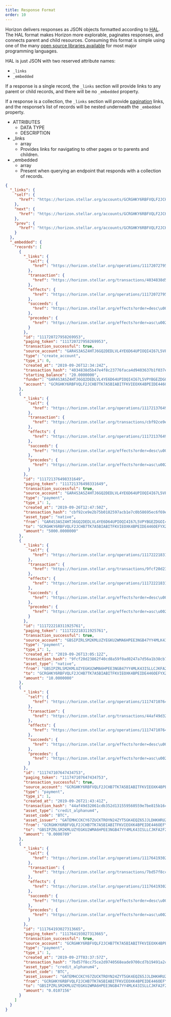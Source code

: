 ```yaml
---
title: Response Format
order: 10
---
```



Horizon delivers responses as JSON objects formatted according to
[HAL](https://en.wikipedia.org/wiki/Hypertext_Application_Language). The HAL
format makes Horizon more explorable, paginates responses, and connects parent
and child resources. Consuming this format is simple using one of the many
[open source libraries available](https://github.com/mikekelly/hal_specification/wiki/Libraries)
for most major programming languages.

HAL is just JSON with two reserved attribute names:

- `_links`
- `_embedded`

If a response is a single record, the `_links` section will provide links to any
parent or child records, and there will be no `_embedded` property.

If a response is a collection, the `_links` section will provide
[pagination](./pagination/index.mdx) links, and the response’s list of records
will be nested underneath the `_embedded` property.

<AttributeTable>

- ATTRIBUTES
  - DATA TYPE
  - DESCRIPTION
- \_links
  - array
  - Provides links for navigating to other pages or to parents and children.
- \_embedded
  - array
  - Present when querying an endpoint that responds with a collection of
    records.

</AttributeTable>
 
<ExampleResponse title="Example Response">

```json
{
  "_links": {
    "self": {
      "href": "https://horizon.stellar.org/accounts/GCRGHKY6RBFVQLF2JCHB7TK7A5BIABITFKVIEOXK4BPEIDE446OEFYXZ/payments?cursor=&limit=5&order=asc"
    },
    "next": {
      "href": "https://horizon.stellar.org/accounts/GCRGHKY6RBFVQLF2JCHB7TK7A5BIABITFKVIEOXK4BPEIDE446OEFYXZ/payments?cursor=111764193027313665&limit=5&order=asc"
    },
    "prev": {
      "href": "https://horizon.stellar.org/accounts/GCRGHKY6RBFVQLF2JCHB7TK7A5BIABITFKVIEOXK4BPEIDE446OEFYXZ/payments?cursor=111720727958269953&limit=5&order=desc"
    }
  },
  "_embedded": {
    "records": [
      {
        "_links": {
          "self": {
            "href": "https://horizon.stellar.org/operations/111720727958269953"
          },
          "transaction": {
            "href": "https://horizon.stellar.org/transactions/4034838d5b47e4f8c23776faca4d9403637b1f037e436759b57fc892ae5cd96c"
          },
          "effects": {
            "href": "https://horizon.stellar.org/operations/111720727958269953/effects"
          },
          "succeeds": {
            "href": "https://horizon.stellar.org/effects?order=desc\u0026cursor=111720727958269953"
          },
          "precedes": {
            "href": "https://horizon.stellar.org/effects?order=asc\u0026cursor=111720727958269953"
          }
        },
        "id": "111720727958269953",
        "paging_token": "111720727958269953",
        "transaction_successful": true,
        "source_account": "GAR4S3ASZ4HTJ6GQ2DEDLVL4YE6D64UPIOQI4I67L5VPYBGEZDGOI462",
        "type": "create_account",
        "type_i": 0,
        "created_at": "2019-09-26T12:34:24Z",
        "transaction_hash": "4034838d5b47e4f8c23776faca4d9403637b1f037e436759b57fc892ae5cd96c",
        "starting_balance": "20.0000000",
        "funder": "GAR4S3ASZ4HTJ6GQ2DEDLVL4YE6D64UPIOQI4I67L5VPYBGEZDGOI462",
        "account": "GCRGHKY6RBFVQLF2JCHB7TK7A5BIABITFKVIEOXK4BPEIDE446OEFYXZ"
      },
      {
        "_links": {
          "self": {
            "href": "https://horizon.stellar.org/operations/111721376498331649"
          },
          "transaction": {
            "href": "https://horizon.stellar.org/transactions/cbf92ce9e2b75b0182597acb1e7c0b58695ec6f69e84a8625c5ab1dda8df31bc"
          },
          "effects": {
            "href": "https://horizon.stellar.org/operations/111721376498331649/effects"
          },
          "succeeds": {
            "href": "https://horizon.stellar.org/effects?order=desc\u0026cursor=111721376498331649"
          },
          "precedes": {
            "href": "https://horizon.stellar.org/effects?order=asc\u0026cursor=111721376498331649"
          }
        },
        "id": "111721376498331649",
        "paging_token": "111721376498331649",
        "transaction_successful": true,
        "source_account": "GAR4S3ASZ4HTJ6GQ2DEDLVL4YE6D64UPIOQI4I67L5VPYBGEZDGOI462",
        "type": "payment",
        "type_i": 1,
        "created_at": "2019-09-26T12:47:50Z",
        "transaction_hash": "cbf92ce9e2b75b0182597acb1e7c0b58695ec6f69e84a8625c5ab1dda8df31bc",
        "asset_type": "native",
        "from": "GAR4S3ASZ4HTJ6GQ2DEDLVL4YE6D64UPIOQI4I67L5VPYBGEZDGOI462",
        "to": "GCRGHKY6RBFVQLF2JCHB7TK7A5BIABITFKVIEOXK4BPEIDE446OEFYXZ",
        "amount": "5000.0000000"
      },
      {
        "_links": {
          "self": {
            "href": "https://horizon.stellar.org/operations/111722218311925761"
          },
          "transaction": {
            "href": "https://horizon.stellar.org/transactions/9fcf20d23862f40cd8a59f0ad0247a7d56a1b38cb79e4953b5aad8df5f2608a7"
          },
          "effects": {
            "href": "https://horizon.stellar.org/operations/111722218311925761/effects"
          },
          "succeeds": {
            "href": "https://horizon.stellar.org/effects?order=desc\u0026cursor=111722218311925761"
          },
          "precedes": {
            "href": "https://horizon.stellar.org/effects?order=asc\u0026cursor=111722218311925761"
          }
        },
        "id": "111722218311925761",
        "paging_token": "111722218311925761",
        "transaction_successful": true,
        "source_account": "GBSIPZRLSM2KMLUZYEGKU2WMA6HPEE3NGB47YY4MLK43ISLLCJKFA2F2",
        "type": "payment",
        "type_i": 1,
        "created_at": "2019-09-26T13:05:12Z",
        "transaction_hash": "9fcf20d23862f40cd8a59f0ad0247a7d56a1b38cb79e4953b5aad8df5f2608a7",
        "asset_type": "native",
        "from": "GBSIPZRLSM2KMLUZYEGKU2WMA6HPEE3NGB47YY4MLK43ISLLCJKFA2F2",
        "to": "GCRGHKY6RBFVQLF2JCHB7TK7A5BIABITFKVIEOXK4BPEIDE446OEFYXZ",
        "amount": "10.0000000"
      },
      {
        "_links": {
          "self": {
            "href": "https://horizon.stellar.org/operations/111747107647434753"
          },
          "transaction": {
            "href": "https://horizon.stellar.org/transactions/44af49d32061cdb352d131559560559e7be815b16c45412b7682600c71224623"
          },
          "effects": {
            "href": "https://horizon.stellar.org/operations/111747107647434753/effects"
          },
          "succeeds": {
            "href": "https://horizon.stellar.org/effects?order=desc\u0026cursor=111747107647434753"
          },
          "precedes": {
            "href": "https://horizon.stellar.org/effects?order=asc\u0026cursor=111747107647434753"
          }
        },
        "id": "111747107647434753",
        "paging_token": "111747107647434753",
        "transaction_successful": true,
        "source_account": "GCRGHKY6RBFVQLF2JCHB7TK7A5BIABITFKVIEOXK4BPEIDE446OEFYXZ",
        "type": "payment",
        "type_i": 1,
        "created_at": "2019-09-26T21:43:41Z",
        "transaction_hash": "44af49d32061cdb352d131559560559e7be815b16c45412b7682600c71224623",
        "asset_type": "credit_alphanum4",
        "asset_code": "BTC",
        "asset_issuer": "GATEMHCCKCY67ZUCKTROYN24ZYT5GK4EQZ65JJLDHKHRUZI3EUEKMTCH",
        "from": "GCRGHKY6RBFVQLF2JCHB7TK7A5BIABITFKVIEOXK4BPEIDE446OEFYXZ",
        "to": "GBSIPZRLSM2KMLUZYEGKU2WMA6HPEE3NGB47YY4MLK43ISLLCJKFA2F2",
        "amount": "0.0000709"
      },
      {
        "_links": {
          "self": {
            "href": "https://horizon.stellar.org/operations/111764193027313665"
          },
          "transaction": {
            "href": "https://horizon.stellar.org/transactions/7bd57f8cc75ce2d9740568eade9700cd7b19491a2c938232e5b3f0768f3e588a"
          },
          "effects": {
            "href": "https://horizon.stellar.org/operations/111764193027313665/effects"
          },
          "succeeds": {
            "href": "https://horizon.stellar.org/effects?order=desc\u0026cursor=111764193027313665"
          },
          "precedes": {
            "href": "https://horizon.stellar.org/effects?order=asc\u0026cursor=111764193027313665"
          }
        },
        "id": "111764193027313665",
        "paging_token": "111764193027313665",
        "transaction_successful": true,
        "source_account": "GCRGHKY6RBFVQLF2JCHB7TK7A5BIABITFKVIEOXK4BPEIDE446OEFYXZ",
        "type": "payment",
        "type_i": 1,
        "created_at": "2019-09-27T03:37:57Z",
        "transaction_hash": "7bd57f8cc75ce2d9740568eade9700cd7b19491a2c938232e5b3f0768f3e588a",
        "asset_type": "credit_alphanum4",
        "asset_code": "BTC",
        "asset_issuer": "GATEMHCCKCY67ZUCKTROYN24ZYT5GK4EQZ65JJLDHKHRUZI3EUEKMTCH",
        "from": "GCRGHKY6RBFVQLF2JCHB7TK7A5BIABITFKVIEOXK4BPEIDE446OEFYXZ",
        "to": "GBSIPZRLSM2KMLUZYEGKU2WMA6HPEE3NGB47YY4MLK43ISLLCJKFA2F2",
        "amount": "0.0107156"
      }
    ]
  }
}
```

</ExampleResponse>
